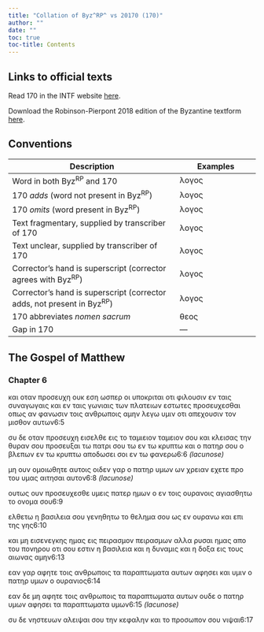 ```yaml
---
title: "Collation of Byz^RP^ vs 20170 (170)"
author: ""
date: ""
toc: true
toc-title: Contents
---
```


::: {.callout-note appearance="minimal" icon="false" collapse="true"}
# Links to official texts

Read 170 in the INTF website [here](https://ntvmr.uni-muenster.de/manuscript-workspace?docID=20170).

Download the Robinson-Pierpont 2018 edition of the Byzantine textform [here](https://web.archive.org/web/20210413060536/https://byzantinetext.com/wp-content/uploads/2021/03/robinson-pierpont-2018-gnt-edition.pdf).


:::


::: {.callout-note appearance="minimal" icon="false" collapse="true"}
# Conventions

| Description                                                              	| Examples                           	|
|--------------------------------------------------------------------------	|------------------------------------	|
| Word in both Byz^RP^ and 170                                   	| λογος                              	|
| 170 *adds* (word not present in Byz^RP^)                       	| [λογος]{.greek-added}            	|
| 170 *omits* (word present in Byz^RP^)                          	| [λογος]{.greek-omitted}          	|
| Text fragmentary, supplied by transcriber of 170               	| [λογος]{.greek-supplied}         	|
| Text unclear, supplied by transcriber of 170                   	| [λογος]{.unclear}                	|
| Corrector's hand is superscript (corrector agrees with Byz^RP^)          	| [λογος]{.corr}                   	|
| Corrector's hand is superscript (corrector adds, not present in Byz^RP^) 	| [[λογος]{.corr}]{.greek-added} 	|
| 170 abbreviates *nomen sacrum*                                 	| [θεος]{.greek-abbr}            	|
| Gap in 170                                                     	| [―]{.gap}                        	|
:::

## The Gospel of Matthew

### Chapter 6

[και]{.greek-omitted} [οταν]{.greek-omitted} [προσευχη]{.greek-omitted} [ουκ]{.greek-omitted} [εση]{.greek-omitted} [ωσπερ]{.greek-omitted} [οι]{.greek-omitted} [υποκριται]{.greek-omitted} [οτι]{.greek-omitted} [φιλουσιν]{.greek-omitted} [εν]{.greek-omitted} [ταις]{.greek-omitted} [συναγωγαις]{.greek-omitted} [και]{.greek-omitted} [εν]{.greek-omitted} [ταις]{.greek-omitted} [γωνιαις]{.greek-omitted} [των]{.greek-omitted} [πλατειων]{.greek-omitted} [εστωτες]{.greek-omitted} [προσευχεσθαι]{.greek-omitted} [οπως]{.greek-omitted} [αν]{.greek-omitted} [φανωσιν]{.greek-omitted} [τοις]{.greek-omitted} [ανθρωποις]{.greek-omitted} [αμην]{.greek-omitted} [λεγω]{.greek-omitted} [υμιν]{.greek-omitted} [οτι]{.greek-omitted} [απε]{.greek-supplied}[χ]{.unclear}ουσιν [τον]{.greek-supplied} [μι]{.greek-supplied}σθον [αυτω]{.greek-supplied}ν[6:5]{.aside}

[συ]{.greek-supplied} [δε]{.greek-supplied} [οτα]{.greek-supplied}ν προσ[ευχη]{.greek-supplied} [εισε]{.greek-supplied}[λ]{.unclear}θε εις [το]{.greek-supplied} [ταμιειον]{.greek-omitted} [[ταμειον]{.greek-supplied}]{.greek-added} [σ]{.greek-supplied}[ο]{.unclear}υ [και]{.greek-omitted} [κλεισας]{.greek-omitted} [την]{.greek-omitted} [θυραν]{.greek-omitted} [σου]{.greek-omitted} [προσευξαι]{.greek-omitted} [τω]{.greek-omitted} [πατρι]{.greek-omitted} [σου]{.greek-omitted} [τω]{.greek-omitted} [εν]{.greek-omitted} [τω]{.greek-omitted} [κρυπτω]{.greek-omitted} [και]{.greek-omitted} [ο]{.greek-omitted} [πατηρ]{.greek-omitted} [σου]{.greek-omitted} [ο]{.greek-omitted} [βλεπων]{.greek-omitted} [εν]{.greek-omitted} [τω]{.greek-omitted} [κρυπτω]{.greek-omitted} [αποδωσει]{.greek-omitted} [σοι]{.greek-omitted} [εν]{.greek-omitted} [τω]{.greek-omitted} [φανερω]{.greek-omitted}[[6:6 *(lacunose)*]{.lacunose}]{.aside}

[μη]{.greek-omitted} [ουν]{.greek-omitted} [ομοιωθητε]{.greek-omitted} [αυτοις]{.greek-omitted} [οιδεν]{.greek-omitted} [γαρ]{.greek-omitted} [ο]{.greek-supplied} [πατηρ]{.greek-abbr} υμων [ω]{.unclear}ν χρειαν εχετ[ε]{.unclear} προ του υ[μ]{.unclear}α[ς]{.unclear} αιτησα[ι]{.unclear} αυτο[ν]{.unclear}[[6:8 *(lacunose)*]{.lacunose}]{.aside}

ου[τω]{.unclear}[ς]{.greek-supplied} [ουν]{.greek-supplied} [προσ]{.greek-supplied}ευ[χ]{.unclear}εσ[θε]{.greek-supplied} [υμεις]{.greek-supplied} [πατερ]{.greek-abbr} [η]{.unclear}[μων]{.greek-supplied} [ο]{.greek-supplied} [εν]{.greek-supplied} τ[ο]{.unclear}[ις]{.greek-supplied} [ουρανοις]{.greek-abbr} [αγια]{.greek-supplied}σθ[ητω]{.greek-supplied} [το]{.greek-supplied} [ονομα]{.greek-supplied} [σου]{.greek-supplied}[6:9]{.aside}

[ε]{.greek-supplied}λ[θετω]{.greek-supplied} [η]{.greek-omitted} [βασιλεια]{.greek-omitted} [σου]{.greek-omitted} [γενηθητω]{.greek-omitted} [το]{.greek-omitted} [θελημα]{.greek-omitted} [σου]{.greek-omitted} [ως]{.greek-omitted} [εν]{.greek-omitted} [ουρανω]{.greek-omitted} [και]{.greek-omitted} [επι]{.greek-omitted} [της]{.greek-omitted} [γης]{.greek-omitted}[6:10]{.aside}

[και]{.greek-supplied} [μη]{.greek-supplied} [εισενεγ]{.greek-supplied}[κη]{.unclear}[ς]{.greek-supplied} [ημας]{.greek-supplied} [εις]{.greek-supplied} [πειρασμον]{.greek-omitted} [[πει]{.greek-supplied}ρασμων]{.greek-added} αλ[λ]{.unclear}[α]{.greek-supplied} [ρυ]{.greek-supplied}σαι ημ[ας]{.greek-supplied} [α]{.greek-supplied}[π]{.unclear}[ο]{.greek-supplied} [του]{.greek-supplied} πο[νηρου]{.unclear} [οτι]{.greek-omitted} [σου]{.greek-omitted} [εστιν]{.greek-omitted} [η]{.greek-omitted} [βασιλεια]{.greek-omitted} [και]{.greek-omitted} [η]{.greek-omitted} [δυναμις]{.greek-omitted} [και]{.greek-omitted} [η]{.greek-omitted} [δοξα]{.greek-omitted} [εις]{.greek-omitted} [τους]{.greek-omitted} [αιωνας]{.greek-omitted} [αμην]{.greek-omitted}[6:13]{.aside}

εαν [γαρ]{.greek-supplied} [αφη]{.greek-supplied}τε [τοις]{.greek-supplied} [ανθρωποις]{.greek-abbr} τα [παραπτω]{.greek-supplied}ματα [αυτων]{.greek-supplied} [αφ]{.greek-supplied}[η]{.unclear}σει [και]{.greek-supplied} [υμιν]{.greek-supplied} [ο]{.greek-supplied} [πατηρ]{.greek-abbr} [υμω]{.unclear}[ν]{.greek-supplied} [ο]{.greek-supplied} [ουρανιος]{.greek-abbr}[6:14]{.aside}

[εα]{.greek-supplied}[ν]{.unclear} [δε]{.greek-supplied} [μη]{.greek-supplied} [αφητε]{.greek-supplied} [τοις]{.greek-omitted} [ανθρωποις]{.greek-omitted} [τα]{.greek-omitted} [παραπτωματα]{.greek-omitted} [αυτων]{.greek-omitted} [ουδε]{.greek-omitted} [ο]{.greek-omitted} [πατηρ]{.greek-omitted} [υμων]{.greek-omitted} [αφησει]{.greek-omitted} [τα]{.greek-omitted} [παραπτωματα]{.greek-omitted} [υμων]{.greek-omitted}[[6:15 *(lacunose)*]{.lacunose}]{.aside}

σ[υ]{.unclear} δ[ε]{.greek-supplied} [νηστευων]{.greek-supplied} αλε[ιψ]{.unclear}[αι]{.greek-supplied} [σου]{.greek-supplied} [την]{.greek-supplied} κεφα[λην]{.greek-supplied} [και]{.greek-supplied} [το]{.greek-supplied} προ[σ]{.unclear}[ωπον]{.greek-supplied} [σου]{.greek-supplied} νι[ψ]{.unclear}[αι]{.greek-supplied}[6:17]{.aside}

